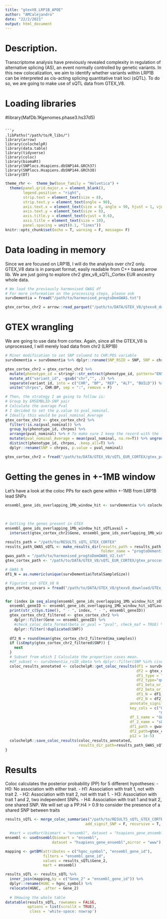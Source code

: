 ```yaml
---
title: "gtexV8_LRP1B_APOE"
author: "AMCalejandro"
date: "22/2/2021"
output: html_document
---
```


# Description.

Transcriptome analysis have previously revealed complexity in regulation of alternative splicing (AS), an event normally controlled by genetic variants. In this new colocalization, we aim to identify whether variants within LRP1B can be interpreted as cis-acting splicing quantitative trait loci (sQTL). To do so, we are going to make use of sQTL data from GTEX_V8.

# Loading libraries

#library(MafDb.1Kgenomes.phase3.hs37d5)
```

```r
.libPaths("/path/to/R_libs/")
library(arrow)
library(colochelpR)
library(data.table)
library(tidyverse)
library(coloc)
library(biomaRt)
library(SNPlocs.Hsapiens.dbSNP144.GRCh37)
library(SNPlocs.Hsapiens.dbSNP144.GRCh38)
library(DT)
```



```r
theme_rhr <-  theme_bw(base_family = "Helvetica") +
  theme(panel.grid.major.x = element_blank(),
        legend.position = "right",
        strip.text = element_text(size = 8),
        strip.text.y = element_text(angle = 90),
        axis.text.x = element_text(size = 8, angle = 90, hjust = 1, vjust = 0.5),
        axis.text.y = element_text(size = 8),
        axis.title.y = element_text(vjust = 0.6),
        axis.title = element_text(size = 10),
        panel.spacing = unit(0.1, "lines"))
knitr::opts_chunk$set(echo = T, warning = F, message= F)
```

# Data loading in memory
Since we are focused on LRP1B, I will do the analysis over chr2 only. 
GTEX_V8 data is in parquet format, easily readable from C++ based arrow lib. We are just going to explore chr2 gtex_v8_sQTL_Cortex EUR ancestry whole data.

```r
# We load the previously harmonised GWAS df 
# For more information on the processing steps, please ask
survDementia = fread("/path/to/harmonised_progtoDemGWAS.txt")
```

```r

gtex_cortex_chr2 = arrow::read_parquet("/path/to/DATA/GTEX_V8/gtexv8_download/GTEx_Analysis_v8_QTLs/GTEx_Analysis_v8_EUR_sQTL_all_associations/Brain_Cortex.v8.EUR.sqtl_allpairs.chr2.parquet")
```


# GTEX wrangling

We are going to use data from cortex.
Again, since all the GTEX_V8 is unprocessed, I will merely load data from chr2 (LRP1B) 
```r
# Minor modification to set SNP columnd to CHR:POS variable
survDementia = survDementia %>% dplyr::rename(SNP_RSID = SNP, SNP = chrpos)

gtex_cortex_chr2 = gtex_cortex_chr2 %>% 
  mutate(phenotype_id = stringr::str_extract(phenotype_id, pattern="ENSG.*(?=\\.)")) %>% # Using look ahead to match from ENSG up to the dot
  mutate_at("variant_id", ~gsub("chr","", .)) %>% 
  separate(variant_id, into = c("CHR", "BP", "REF", "ALT", "BUILD")) %>%
  unite("chrpos", CHR:BP, sep = ":", remove = F)

# Then, the strategy I am going to follow is:
# Group by EMSEMBLID-SNP pair
# Calculate the average Pval
# I decided to set the p.value to pval_nominal.
# Ideally this would be pval_nominal_Average
gtex_cortex_chr2 <- gtex_cortex_chr2 %>% 
  filter(!is.na(pval_nominal)) %>%
  group_by(phenotype_id, chrpos) %>% 
  arrange(pval_nominal) %>% # To make sure I keep the record with the lowest pval_nominal in case whe need it
  mutate(pval_nominal_Average = mean(pval_nominal, na.rm=T)) %>% ungroup() %>%
  distinct(phenotype_id, chrpos, .keep_all=T) %>%
  dplyr::rename(SNP = chrpos, p.value = pval_nominal)

```

```r
gtex_cortex_chr2 = fread("/path/to/DATA/GTEX_V8/sQTL_EUR_CORTEX/gtex_proccessed_chr2_noDUPS_V2.txt")
```

# Getting the genes in +-1MB window

Let's have a look at the coloc PPs for each gene within +-1MB from LRP1B lead SNPs
```r
ensembl_gene_ids_overlapping_1Mb_window_hit <- survDementia %>% colochelpR::get_genes_within_1Mb_of_signif_SNPs(pvalue_column="p.value",
                                                                                                                CHR_column="CHR",
                                                                                                                BP_column="BP",
                                                                                                                mart=37)
# Getting the genes present in GTEX
ensembl_gene_ids_overlapping_1Mb_window_hit_sQTLavail = 
  intersect(gtex_cortex_chr2$Gene, ensembl_gene_ids_overlapping_1Mb_window_hit)
```


```r
results_path = "/path/to/RESULTS_sQTL_GTEX_CORTEX"
results_path_GWAS_sQTL <- make_results_dir(results_path = results_path,
                                           folder_name = "progtoDementia_sQTL_GTEX_CORTEX_CHR2")
gwas_path = "/path/to/harmonised_progtoDemGWAS_V2.txt"
gtex_cortex_path <- "/path/to/DATA/GTEX_V8/sQTL_EUR_CORTEX/gtex_proccessed_chr2_V2.txt"

# GWAS N
df1_N = as.numeric(unique(survDementia$TotalSampleSize))

# Figurint out GTEX_V8 N
gtex_cortex_covars = fread("/path/to/DATA/GTEX_V8/gtexv8_download/GTEx_Analysis_v8_QTLs/GTEx_Analysis_v8_EUR_sQTL_covariates/Brain_Cortex.v8.EUR.covariates.txt")


for (index in seq_along(ensembl_gene_ids_overlapping_1Mb_window_hit_sQTLavail)) {
  ensembl_geneID <- ensembl_gene_ids_overlapping_1Mb_window_hit_sQTLavail[index]
  print(str_c(Sys.time(), " - ", index, " - ", ensembl_geneID))
  gtex_cortex_chr2_filtered <- gtex_cortex_chr2 %>%
    dplyr::filter(Gene == ensembl_geneID) %>%
    #check_coloc_data_format(beta_or_pval = "pval", check_maf = TRUE) %>%
    dplyr::filter(!duplicated(SNP))
  
  df2_N = round(mean(gtex_cortex_chr2_filtered$ma_samples))
  if (isEmpty(gtex_cortex_chr2_filtered$SNP)) {
    next
  }
  # Subset from which I Calculate the proportion cases mean.
  #df_subset <- survDementia_rsID_vbeta %>% dplyr::filter(SNP %in% ciseQTL_filtered$SNP) 
  coloc_results_annotated <- colochelpR::get_coloc_results(df1 = survDementia,
                                                           df2 = gtex_cortex_chr2_filtered, 
                                                           df1_type = "quant",
                                                           df2_type="quant",
                                                           df1_beta_or_pval="beta",
                                                           df2_beta_or_pval="pval", 
                                                           df1_N = df1_N,
                                                           df2_N = df2_N,
                                                        annotate_signif_SNP_df1_df2 = T,
                                                        key_cols = c("GWAS_1", "eQTL_2", 
                                                                     "Gene_2"),
                                                        df_1_name = "GWAS", 
                                                        df_2_name = "sQTL",
                                                        df1_path = gwas_path,
                                                        df2_path=gtex_cortex_path,
                                                        p12 = 1e-5)
  colochelpR::save_coloc_results(coloc_results_annotated, 
                                 results_dir_path=results_path_GWAS_sQTL)
}

```




# Results 

Coloc calculates the posterior probability (PP) for 5 different hypotheses:
- H0: No association with either trait.
- H1: Association with trait 1, not with trait 2.
- H2: Association with trait 2, not with trait 1.
- H3: Association with trait 1 and 2, two independent SNPs.
- H4: Association with trait 1 and trait 2, one shared SNP.
We will set up a PP.H4 > 0.9 to consider the presence of a shared SNP between traits


```r
results_sQTL <- merge_coloc_summaries("/path/to/RESULTS_sQTL_GTEX_CORTEX/progtoDementia_sQTL_GTEX_CORTEX_CHR3.CHR19/",
                                    add_signif_SNP = F, recursive = T, pattern = ".rda")

  #mart = useMart(biomart = "ensembl", dataset = "hsapiens_gene_ensembl")
ensembl <- useEnsembl(biomart = "ensembl",
                     dataset = "hsapiens_gene_ensembl",mirror = "www")

mapping <- getBM(attributes = c("hgnc_symbol", "ensembl_gene_id"),
                 filters = "ensembl_gene_id",
                 values = results_sQTL$Gene_2,
                 mart = ensembl)

results_sQTL <- results_sQTL %>% 
  inner_join(mapping,by = c("Gene_2" = "ensembl_gene_id")) %>%
  dplyr::rename(HGNC = hgnc_symbol) %>%
  relocate(HGNC, .after = Gene_2)
  
  # SHowing the whole table
datatable(results_sQTL, rownames = FALSE,
          options = list(scrollX = TRUE),
           class = 'white-space: nowrap')
```

